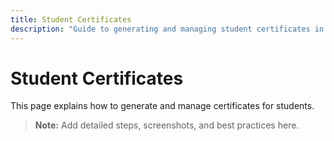 ```yaml
---
title: Student Certificates
description: "Guide to generating and managing student certificates in School CRM."
---
```


# Student Certificates

This page explains how to generate and manage certificates for students.

> **Note:** Add detailed steps, screenshots, and best practices here. 
